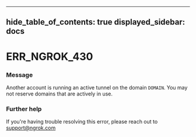 

---
hide_table_of_contents: true
displayed_sidebar: docs
---


# ERR_NGROK_430

### Message
Another account is running an active tunnel on the domain `DOMAIN`. You may not reserve domains that are actively in use.

<ErrorDetails error="err_ngrok_430" />



### Further help
If you're having trouble resolving this error, please reach out to [support@ngrok.com](mailto:support@ngrok.com?subject=Help%20with%20ERR_NGROK_430)

